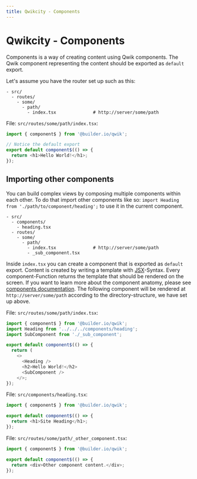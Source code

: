 ```yaml
---
title: Qwikcity - Components
---
```


# Qwikcity - Components

Components is a way of creating content using Qwik components. The Qwik component representing the content should be exported as `default` export.

Let's assume you have the router set up such as this:
```
- src/
  - routes/
    - some/           
      - path/
        - index.tsx              # http://server/some/path
```

File: `src/routes/some/path/index.tsx`:
```typescript
import { component$ } from '@builder.io/qwik';

// Notice the default export
export default component$(() => {
  return <h1>Hello World!</h1>;
});
```

## Importing other components

You can build complex views by composing multiple components within each other. To do that import other components like so: `import Heading from './path/to/component/heading';` to use it in the current component.
```
- src/
  - components/
    - heading.tsx
  - routes/
    - some/           
      - path/
        - index.tsx              # http://server/some/path
        - _sub_component.tsx
```

Inside `index.tsx` you can create a component that is exported as `default` export. Content is created by writing a template with [JSX](https://reactjs.org/docs/introducing-jsx.html)-Syntax. Every component-Function returns the template that should be rendered on the screen. If you want to learn more about the component anatomy, please see [components documentation](/docs/components/overview).
The following component will be rendered at `http://server/some/path` according to the directory-structure, we have set up above. 

File: `src/routes/some/path/index.tsx`:
```typescript
import { component$ } from '@builder.io/qwik';
import Heading from '../../../components/heading';
import SubComponent from './_sub_component';

export default component$(() => {
  return (
    <>
      <Heading />
      <h2>Hello World!</h2>
      <SubComponent />
    </>;
});
```

File: `src/components/heading.tsx`:
```typescript
import { component$ } from '@builder.io/qwik';

export default component$(() => {
  return <h1>Site Heading</h1>;
});
```

File: `src/routes/some/path/_other_component.tsx`:
```typescript
import { component$ } from '@builder.io/qwik';

export default component$(() => {
  return <div>Other component content.</div>;
});
```